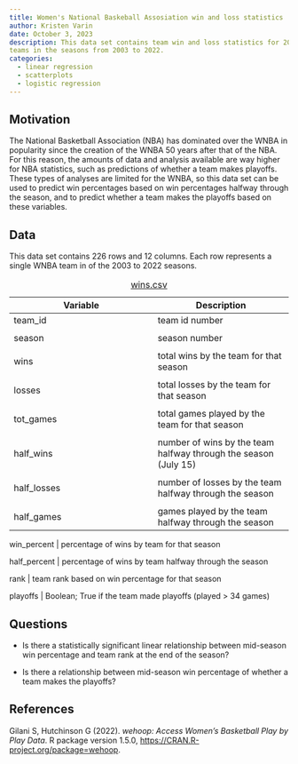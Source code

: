 ```yaml
---
title: Women's National Baskeball Assosiation win and loss statistics
author: Kristen Varin
date: October 3, 2023
description: This data set contains team win and loss statistics for 20 WNBA 
teams in the seasons from 2003 to 2022.
categories:
  - linear regression
  - scatterplots
  - logistic regression
---
```


## Motivation

The National Basketball Association (NBA) has dominated over the WNBA in popularity 
since the creation of the WNBA 50 years after that of the NBA. For this reason, the 
amounts of data and analysis available are way higher for NBA statistics, such as 
predictions of whether a team makes playoffs. These types of analyses are limited 
for the WNBA, so this data set can be used to predict win percentages based on win 
percentages halfway through the season, and to predict whether a team makes the 
playoffs based on these variables. 

## Data

This data set contains 226 rows and 12 columns. Each row represents a single WNBA 
team in of the 2003 to 2022 seasons.

: [wins.csv](../data/wins.csv)

Variable      | Description 
--------------|-------------
 team_id      | team id number 
              |
 season       | season number 
              |
 wins         | total wins by the team for that season 
              |
 losses       | total losses by the team for that season 
              |
 tot_games    | total games played by the team for that season 
              |
 half_wins    | number of wins by the team halfway through the season (July 15) 
              |
 half_losses  | number of losses by the team halfway through the season 
              |
 half_games   | games played by the team halfway through the season 
 
 win_percent  | percentage of wins by team for that season 
 
 half_percent | percentage of wins by team halfway through the season 
 
 rank         | team rank based on win percentage for that season 
 
 playoffs     | Boolean; True if the team made playoffs (played > 34 games)


## Questions

- Is there a statistically significant linear relationship between mid-season win 
percentage and team rank at the end of the season? 

- Is there a relationship between mid-season win percentage of whether a team 
makes the playoffs? 


## References

Gilani S, Hutchinson G (2022). _wehoop: Access Women's Basketball Play by Play 
Data_. R package version 1.5.0, <https://CRAN.R-project.org/package=wehoop>.


